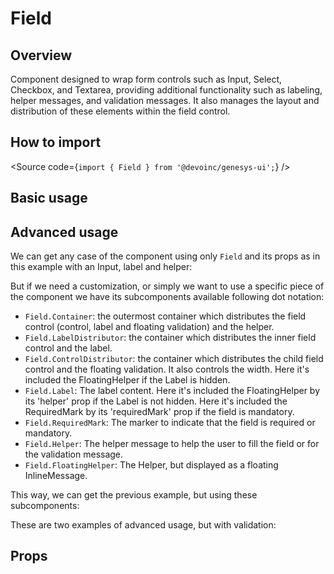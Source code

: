 

<Meta of={Stories} />

# Field

## Overview

Component designed to wrap form controls such as Input, Select, Checkbox, and Textarea, providing additional functionality such as labeling, helper messages, and validation messages.
It also manages the layout and distribution of these elements within the field control.

## How to import

<Source code={`import { Field } from '@devoinc/genesys-ui';`} />

## Basic usage

<Canvas of={Stories.Base} />

## Advanced usage

We can get any case of the component using only `Field` and its props as in this example with an Input, label and helper:

<Canvas sourceState="shown" of={casesStories.BasicUsageWithHelper} />

But if we need a customization, or simply we want to use a specific piece of the component we have its subcomponents
available following dot notation:

- `Field.Container`: the outermost container which distributes the field control (control, label and floating validation) and the helper.
- `Field.LabelDistributor`: the container which distributes the inner field control and the label.
- `Field.ControlDistributor`: the container which distributes the child field control and the floating validation. It also controls the width. Here it's included the FloatingHelper if the Label is hidden.
- `Field.Label`: The label content. Here it's included the FloatingHelper by its 'helper' prop if the Label is not hidden. Here it's included the RequiredMark by its 'requiredMark' prop if the field is mandatory.
- `Field.RequiredMark`: The marker to indicate that the field is required or mandatory.
- `Field.Helper`: The helper message to help the user to fill the field or for the validation message.
- `Field.FloatingHelper`: The Helper, but displayed as a floating InlineMessage.

This way, we can get the previous example, but using these subcomponents:

<Canvas sourceState="shown" of={casesStories.AdvancedUsage} />

These are two examples of advanced usage, but with validation:

<Canvas sourceState="shown" of={casesStories.AdvancedUsageWithValidation} />

<Canvas
  sourceState="shown"
  of={casesStories.AdvancedUsageWithFloatingValidation}
/>

## Props

<ArgTypes of={Stories} />
